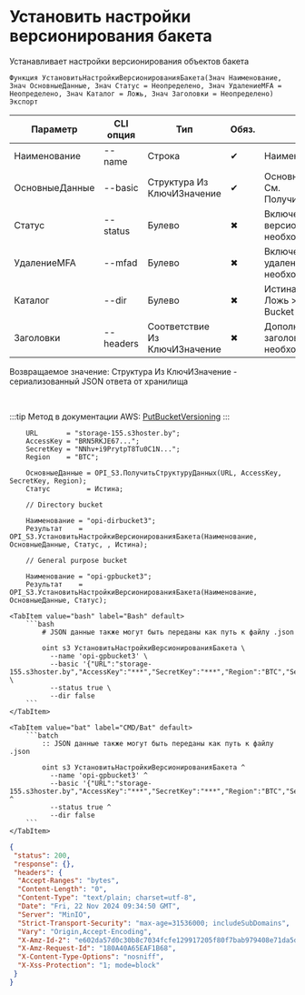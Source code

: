 ﻿---
sidebar_position: 10
description: Установить настройки версионирования бакета и другие функции для работы с S3 в Открытом пакете интеграций - бесплатной open-source библиотеке интеграций для 1С:Предприятие 8, OneScript и CLI
keywords: [1C, 1С, 1С:Предприятие, 1С:Предприятие 8.3, API, Интеграция, Сервисы, Обмен, OneScript, CLI, S3]
---


# Установить настройки версионирования бакета
 Устанавливает настройки версионирования объектов бакета



`Функция УстановитьНастройкиВерсионированияБакета(Знач Наименование, Знач ОсновныеДанные, Знач Статус = Неопределено, Знач УдалениеMFA = Неопределено, Знач Каталог = Ложь, Знач Заголовки = Неопределено) Экспорт`

  | Параметр | CLI опция | Тип | Обяз. | Назначение |
  |-|-|-|-|-|
  | Наименование | --name | Строка | &#x2714; | Наименование бакета |
  | ОсновныеДанные | --basic | Структура Из КлючИЗначение | &#x2714; | Основные данные запроса. См. ПолучитьСтруктуруДанных |
  | Статус | --status | Булево | &#x2716; | Включение и отключение версионирования, если необходимо |
  | УдалениеMFA | --mfad | Булево | &#x2716; | Включение и отключение удаления MFA, если необходимо |
  | Каталог | --dir | Булево | &#x2716; | Истина > Directory Bucket, Ложь > General Purpose Bucket |
  | Заголовки | --headers | Соответствие Из КлючИЗначение | &#x2716; | Дополнительные заголовки запроса, если необходимо |

  
  Возвращаемое значение:   Структура Из КлючИЗначение - сериализованный JSON ответа от хранилища

<br/>

:::tip
Метод в документации AWS: [PutBucketVersioning](https://docs.aws.amazon.com/AmazonS3/latest/API/API_PutBucketVersioning.html)
:::
<br/>



```bsl title="Пример использования для 1С:Предприятие/OneScript"
    URL       = "storage-155.s3hoster.by";
    AccessKey = "BRN5RKJE67...";
    SecretKey = "NNhv+i9PrytpT8Tu0C1N...";
    Region    = "BTC";

    ОсновныеДанные = OPI_S3.ПолучитьСтруктуруДанных(URL, AccessKey, SecretKey, Region);
    Статус         = Истина;

    // Directory bucket

    Наименование = "opi-dirbucket3";
    Результат    = OPI_S3.УстановитьНастройкиВерсионированияБакета(Наименование, ОсновныеДанные, Статус, , Истина);

    // General purpose bucket

    Наименование = "opi-gpbucket3";
    Результат    = OPI_S3.УстановитьНастройкиВерсионированияБакета(Наименование, ОсновныеДанные, Статус);
```
    

 <Tabs>
  
    <TabItem value="bash" label="Bash" default>
        ```bash
            # JSON данные также могут быть переданы как путь к файлу .json
            
            oint s3 УстановитьНастройкиВерсионированияБакета \
              --name 'opi-gpbucket3' \
              --basic '{"URL":"storage-155.s3hoster.by","AccessKey":"***","SecretKey":"***","Region":"BTC","Service":"s3"}' \
              --status true \
              --dir false
        ```
    </TabItem>
  
    <TabItem value="bat" label="CMD/Bat" default>
        ```batch
            :: JSON данные также могут быть переданы как путь к файлу .json
            
            oint s3 УстановитьНастройкиВерсионированияБакета ^
              --name 'opi-gpbucket3' ^
              --basic '{"URL":"storage-155.s3hoster.by","AccessKey":"***","SecretKey":"***","Region":"BTC","Service":"s3"}' ^
              --status true ^
              --dir false
        ```
    </TabItem>
</Tabs>


```json title="Результат"
{
 "status": 200,
 "response": {},
 "headers": {
  "Accept-Ranges": "bytes",
  "Content-Length": "0",
  "Content-Type": "text/plain; charset=utf-8",
  "Date": "Fri, 22 Nov 2024 09:34:50 GMT",
  "Server": "MinIO",
  "Strict-Transport-Security": "max-age=31536000; includeSubDomains",
  "Vary": "Origin,Accept-Encoding",
  "X-Amz-Id-2": "e602da57d0c30b8c7034fcfe129917205f80f7bab979408e71da5d1441c85e79",
  "X-Amz-Request-Id": "180A40A65EAF1B68",
  "X-Content-Type-Options": "nosniff",
  "X-Xss-Protection": "1; mode=block"
 }
}
```
